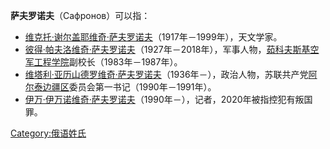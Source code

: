 '''萨夫罗诺夫'''（Сафронов）可以指：

*[[維克托·薩夫羅諾夫|维克托·谢尔盖耶维奇·萨夫罗诺夫]]（1917年－1999年），天文学家。
*[[彼得·帕夫洛维奇·萨夫罗诺夫|彼得·帕夫洛维奇·萨夫罗诺夫]]（1927年－2018年），军事人物，[[茹科夫斯基空军工程学院|茹科夫斯基空军工程学院]]副校长（1983年－1987年）。
*[[维塔利·亚历山德罗维奇·萨夫罗诺夫|维塔利·亚历山德罗维奇·萨夫罗诺夫]]（1936年－），政治人物，苏联共产党[[阿尔泰边疆区|阿尔泰边疆区]]委员会第一书记（1990年－1991年）。
*[[伊万·萨夫罗诺夫_(1990年)|伊万·伊万诺维奇·萨夫罗诺夫]]（1990年－），记者，2020年被指控犯有叛国罪。

{{Disambiguation|Safronov|Cat=五字姓氏消歧义}}
{{DEFAULTSORT:Safronov}}
[[Category:俄语姓氏|Category:俄语姓氏]]